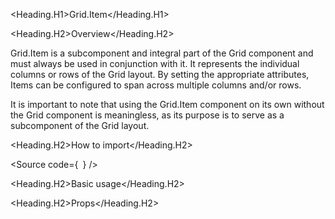 

<Meta of={Stories} />

<Heading.H1>Grid.Item</Heading.H1>

<Heading.H2>Overview</Heading.H2>

Grid.Item is a subcomponent and integral part of the Grid component and must always be used in conjunction with it.
It represents the individual columns or rows of the Grid layout.
By setting the appropriate attributes, Items can be configured to span across multiple columns and/or rows.

It is important to note that using the Grid.Item component on its own without the Grid component is meaningless, as its purpose is to serve as a subcomponent of the Grid layout.

<Heading.H2>How to import</Heading.H2>

<Source
  code={`
`}
/>

<Heading.H2>Basic usage</Heading.H2>

<Canvas of={Stories.Base} />

<Heading.H2>Props</Heading.H2>

<ArgTypes of={Stories} />
